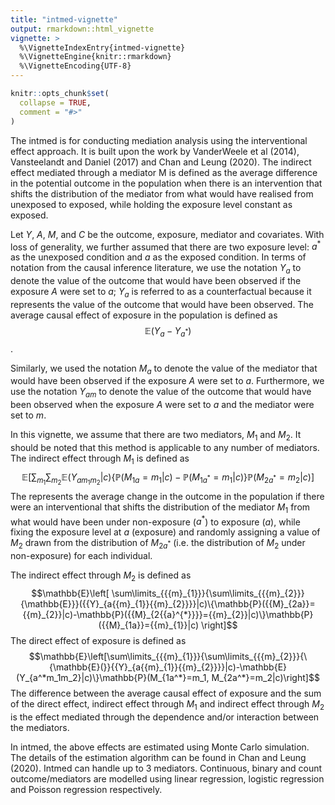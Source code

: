 ```yaml
---
title: "intmed-vignette"
output: rmarkdown::html_vignette
vignette: >
  %\VignetteIndexEntry{intmed-vignette}
  %\VignetteEngine{knitr::rmarkdown}
  %\VignetteEncoding{UTF-8}
---
```


```r
knitr::opts_chunk$set(
  collapse = TRUE,
  comment = "#>"
)
```

The intmed is for conducting mediation analysis using the interventional effect approach. It is built upon the work by VanderWeele et al (2014), Vansteelandt and Daniel (2017) and Chan and Leung (2020). The indirect effect mediated through a mediator M is defined as the average difference in the potential outcome in the population when there is an intervention that shifts the distribution of the mediator from what would have realised from unexposed to exposed, while holding the exposure level constant as exposed. 

Let $Y$, $A$, $M$, and $C$ be the outcome, exposure, mediator and covariates. With loss of generality, we further assumed that there are two exposure level: $a^*$ as the unexposed condition and $a$ as the exposed condition. In terms of notation from the causal inference literature, we use the notation $Y_a$ to denote the value of the outcome that would have been observed if the exposure $A$ were set to $a$; $Y_a$ is referred to as a counterfactual because it represents the value of the outcome that would have been observed. The average causal effect of exposure in the population is defined as 
$$\mathbb{E}(Y_a-Y_{a^*})$$.

Similarly, we used the notation $M_a$ to denote the value of the mediator that would have been observed if the exposure $A$ were set to $a$. Furthermore, we use the notation $Y_{am}$ to denote the value of the outcome that would have been observed when the exposure $A$ were set to $a$ and the mediator were set to $m$.

In this vignette, we assume that there are two mediators, $M_1$ and $M_2$. It should be noted that this method is applicable to any number of mediators. The indirect effect through $M_1$ is defined as 
$$\mathbb{E}\left[\sum_{m_1}\sum_{m_2}\mathbb{E}(Y_{am_1m_2}|c)\{\mathbb{P}(M_{1a}=m_1|c)-\mathbb{P}(M_{1a^*}=m_1|c)\}\mathbb{P}(M_{2a^*}=m_2|c)\right]$$
The represents the average change in the outcome in the population if there were an interventional that shifts the distribution of the mediator $M_1$ from what would have been under non-exposure ($a^*$) to exposure ($a$), while fixing the exposure level at $a$ (exposure) and randomly assigning a value of $M_2$ drawn from the distribution of $M_{2a^*}$ (i.e. the distribution of $M_2$ under non-exposure) for each individual.

The indirect effect through $M_2$ is defined as 
$$\mathbb{E}\left[ \sum\limits_{{{m}_{1}}}{\sum\limits_{{{m}_{2}}}{\mathbb{E}}}({{Y}_{a{{m}_{1}}{{m}_{2}}}}|c)\{\mathbb{P}({{M}_{2a}}={{m}_{2}}|c)-\mathbb{P}({{M}_{2{{a}^{*}}}}={{m}_{2}}|c)\}\mathbb{P}({{M}_{1a}}={{m}_{1}}|c) \right]$$
The direct effect of exposure is defined as 
$$\mathbb{E}\left[\sum\limits_{{{m}_{1}}}{\sum\limits_{{{m}_{2}}}{\{\mathbb{E}(}}{{Y}_{a{{m}_{1}}{{m}_{2}}}}|c)-\mathbb{E}(Y_{a^*m_1m_2}|c)\}\mathbb{P}(M_{1a^*}=m_1, M_{2a^*}=m_2|c)\right]$$
The difference between the average causal effect of exposure and the sum of the direct effect, indirect effect through $M_1$ and indirect effect through $M_2$ is the effect mediated through the dependence and/or interaction between the mediators.

In intmed, the above effects are estimated using Monte Carlo simulation. The details of the estimation algorithm can be found in Chan and Leung (2020). Intmed can handle up to 3 mediators. Continuous, binary and count outcome/mediators are modelled using linear regression, logistic regression and Poisson regression respectively.
